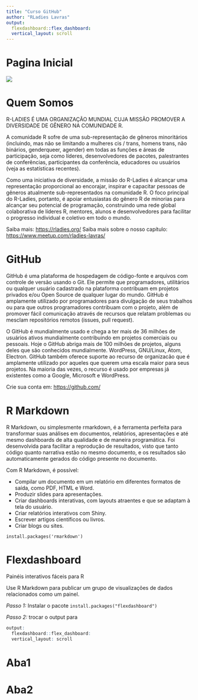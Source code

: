 ```yaml
---
title: "Curso GitHub"
author: "RLadies Lavras"
output: 
  flexdashboard::flex_dashboard:
  vertical_layout: scroll
---
```


# Pagina Inicial

![](apresentação.jpeg)

# Quem Somos

R-LADIES É UMA ORGANIZAÇÃO MUNDIAL CUJA MISSÃO PROMOVER A DIVERSIDADE DE 
GÊNERO NA COMUNIDADE R.

A comunidade R sofre de uma sub-representação de gêneros minoritários 
(incluindo, mas não se limitando a mulheres cis / trans, homens trans, 
não binários, genderqueer, agender) em todas as funções e áreas de participação, 
seja como líderes, desenvolvedores de pacotes, palestrantes de conferências, 
participantes da conferência, educadores ou usuários (veja as estatísticas recentes).

Como uma iniciativa de diversidade, a missão do R-Ladies é alcançar 
uma representação proporcional ao encorajar, inspirar e capacitar pessoas 
de gêneros atualmente sub-representados na comunidade R. O foco principal 
do R-Ladies, portanto, é apoiar entusiastas do gênero R de minorias para 
alcançar seu potencial de programação, construindo uma rede global 
colaborativa de líderes R, mentores, alunos e desenvolvedores para 
facilitar o progresso individual e coletivo em todo o mundo.

Saiba mais: <https://rladies.org/>
Saiba mais sobre o nosso capítulo: <https://www.meetup.com/rladies-lavras/>

# GitHub

GitHub é uma plataforma de hospedagem de código-fonte e arquivos com controle de versão usando o Git. 
Ele permite que programadores, utilitários ou qualquer usuário cadastrado na plataforma contribuam em 
projetos privados e/ou Open Source de qualquer lugar do mundo. GitHub é amplamente utilizado por 
programadores para divulgação de seus trabalhos ou para que outros programadores contribuam com o projeto, 
além de promover fácil comunicação através de recursos que relatam problemas ou mesclam repositórios remotos (issues, pull request).

O GitHub é mundialmente usado e chega a ter mais de 36 milhões de usuários ativos mundialmente contribuindo 
em projetos comerciais ou pessoais. Hoje o GitHub abriga mais de 100 milhões de projetos, alguns deles que
são conhecidos mundialmente. WordPress, GNU/Linux, Atom, Electron. GitHub também oferece suporte ao recurso
de organizacão que é amplamente utilizado por aqueles que querem uma escala maior para seus projetos. 
Na maioria das vezes, o recurso é usado por empresas já existentes como a Google, Microsoft e WordPress.

Crie sua conta em: <https://github.com/>

# R Markdown

R Markdown, ou simplesmente rmarkdown, é a ferramenta perfeita para transformar suas análises em 
documentos, relatórios, apresentações e até mesmo dashboards de alta qualidade e de maneira programática. 
Foi desenvolvida para facilitar a reprodução de resultados, visto que tanto código quanto narrativa estão no 
mesmo documento, e os resultados são automaticamente gerados do código presente no documento.

Com R Markdown, é possível:

- Compilar um documento em um relatório em diferentes formatos de saída, como PDF, HTML e Word.
- Produzir slides para apresentações.
- Criar dashboards interativas, com layouts atraentes e que se adaptam à tela do usuário.
- Criar relatórios interativos com Shiny.
- Escrever artigos científicos ou livros.
- Criar blogs ou sites.

`install.packages('rmarkdown')`

# Flexdashboard

Painéis interativos fáceis para R

Use R Markdown para publicar um grupo de visualizações de dados relacionados como um painel. 

*Passo 1:* Instalar o pacote `install.packages("flexdashboard")`

*Passo 2:* trocar o output para

```r
output: 
  flexdashboard::flex_dashboard:
  vertical_layout: scroll
```


Aba1 {data-navmenu="Pagina X"}
===

Aba2 {data-navmenu="Pagina X"}
===